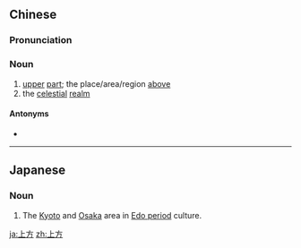 ==Chinese==
{{zh-forms}}

===Pronunciation===
{{zh-pron
|m=shàngfāng
|c=soeng6 fong1
|cat=n
}}

===Noun===
{{zh-noun}}

# [[upper]] [[part]]; the place/area/region [[above]]
# the [[celestial]] [[realm]]

====Antonyms====
* {{zh-l|下方}}

----

==Japanese==
{{ja-kanjitab|かみ|かた|k2=がた|yomi=k|r=y}}
{{wikipedia|Kamigata}}

===Noun===
{{ja-noun|かみがた}}

# The [[Kyoto]] and [[Osaka]] area in [[Edo period]] culture.

[[ja:上方]]
[[zh:上方]]